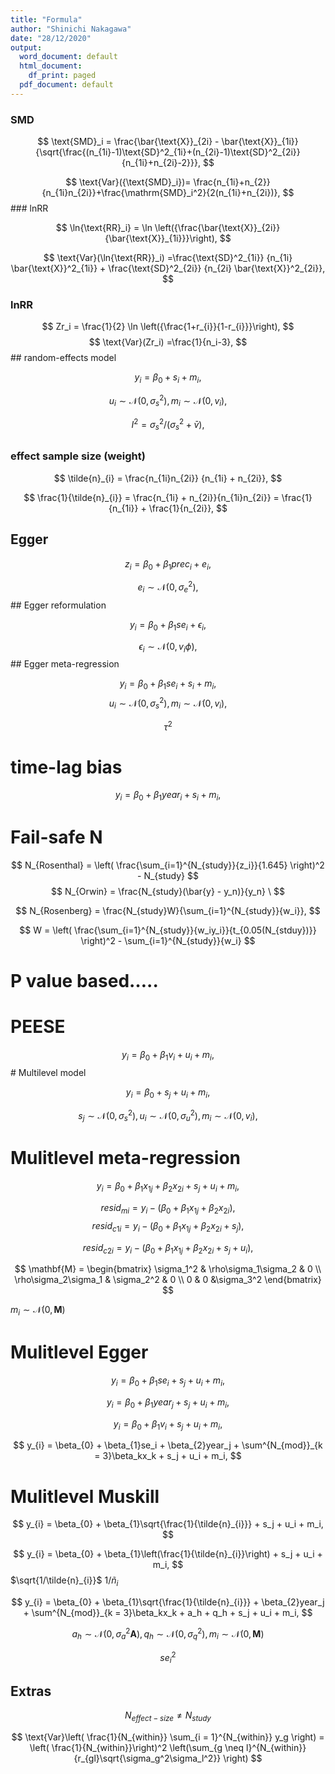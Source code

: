 ```yaml
---
title: "Formula"
author: "Shinichi Nakagawa"
date: "28/12/2020"
output:
  word_document: default
  html_document:
    df_print: paged
  pdf_document: default
---
```


### SMD

$$
\text{SMD}_i = \frac{\bar{\text{X}}_{2i} - \bar{\text{X}}_{1i}}{\sqrt{\frac{(n_{1i}-1)\text{SD}^2_{1i}+(n_{2i}-1)\text{SD}^2_{2i}}{n_{1i}+n_{2i}-2}}},
$$

$$
\text{Var}({\text{SMD}_i})= \frac{n_{1i}+n_{2}}{n_{1i}n_{2i}}+\frac{\mathrm{SMD}_i^2}{2(n_{1i}+n_{2i})},
$$
### lnRR 


$$
\ln{\text{RR}_i} = \ln \left({\frac{\bar{\text{X}}_{2i}}{\bar{\text{X}}_{1i}}}\right),
$$

$$
\text{Var}(\ln{\text{RR}}_i) =\frac{\text{SD}^2_{1i}} {n_{1i} \bar{\text{X}}^2_{1i}} + \frac{\text{SD}^2_{2i}} {n_{2i} \bar{\text{X}}^2_{2i}},
$$

### lnRR 

$$
Zr_i = \frac{1}{2} \ln \left({\frac{1+r_{i}}{1-r_{i}}}\right),
$$
$$
\text{Var}(Zr_i) =\frac{1}{n_i-3},
$$
## random-effects model

$$
y_{i} = \beta_{0} + s_i + m_i,
$$

$$
u_{i} \sim \mathcal{N}(0, \sigma_s^2), m_i \sim \mathcal{N}(0, v_i),
$$

$$
I^2 = \sigma_s^2 /(\sigma_s^2 + \bar{v}),
$$

##


### effect sample size (weight)

$$
\tilde{n}_{i} = \frac{n_{1i}n_{2i}} {n_{1i} + n_{2i}},
$$

$$
 \frac{1}{\tilde{n}_{i}} = \frac{n_{1i} + n_{2i}}{n_{1i}n_{2i}} = \frac{1}{n_{1i}} + \frac{1}{n_{2i}},
$$

## Egger


$$
z_{i} = \beta_{0} + \beta_{1}prec_i + e_i,
$$

$$
e_{i} \sim \mathcal{N}(0, \sigma_e^2),
$$
## Egger reformulation

$$
y_{i} = \beta_{0} + \beta_{1}se_i + \epsilon_i,
$$

$$
\epsilon_i \sim \mathcal{N}(0, v_i\phi),
$$
## Egger meta-regression

$$
y_{i} = \beta_{0} + \beta_{1}se_i + s_i + m_i,
$$
$$
u_{i} \sim \mathcal{N}(0, \sigma_s^2), m_i \sim \mathcal{N}(0, v_i),
$$

$$
\tau^2
$$

# time-lag bias

$$
y_{i} = \beta_{0} + \beta_{1}year_i + s_i + m_i,
$$

# Fail-safe N

$$
N_{Rosenthal} = \left( \frac{\sum_{i=1}^{N_{study}}{z_i}}{1.645} \right)^2 - N_{study}
$$
$$
N_{Orwin} = \frac{N_{study}(\bar{y} - y_n)}{y_n} \
$$

$$
N_{Rosenberg} = \frac{N_{study}W}{\sum_{i=1}^{N_{study}}{w_i}},
$$

$$
W = \left( \frac{\sum_{i=1}^{N_{study}}{w_iy_i}}{t_{0.05(N_{stduy})}} \right)^2 - \sum_{i=1}^{N_{study}}{w_i}
$$

# P value based.....


# PEESE

$$
y_{i} = \beta_{0} + \beta_{1}v_i + u_i + m_i,
$$
# Multilevel model

$$
y_{i} = \beta_{0}  + s_j + u_i + m_i,
$$

$$
s_{j} \sim \mathcal{N}(0, \sigma_s^2), u_{i} \sim \mathcal{N}(0, \sigma_u^2), m_i \sim \mathcal{N}(0, v_i),
$$

# Mulitlevel meta-regression

$$
y_{i} = \beta_{0} + \beta_{1}x_{1j} + \beta_{2}x_{2i} + s_j + u_i + m_i,
$$

$$
resid_{mi} = y_{i} - (\beta_{0} + \beta_{1}x_{1j} + \beta_{2}x_{2i}),
$$
$$
resid_{c1i} = y_{i} - (\beta_{0} + \beta_{1}x_{1j} + \beta_{2}x_{2i} + s_j),
$$

$$
resid_{c2i} = y_{i} - (\beta_{0} + \beta_{1}x_{1j} + \beta_{2}x_{2i}+ s_j + u_i),
$$

$$
\mathbf{M} = 
	 \begin{bmatrix}
  	\sigma_1^2 & \rho\sigma_1\sigma_2 & 0  \\
  	\rho\sigma_2\sigma_1 & \sigma_2^2  & 0 \\
  	0 & 0 &\sigma_3^2
\end{bmatrix}
$$

$m_i \sim \mathcal{N}(0, \mathbf{M})$



# Mulitlevel Egger
$$
y_{i} = \beta_{0} + \beta_{1}se_i  + s_j + u_i + m_i,
$$

$$
y_{i} = \beta_{0} + \beta_{1}year_j  + s_j + u_i + m_i,
$$


$$
y_{i} = \beta_{0} + \beta_{1}v_i  + s_j + u_i + m_i,
$$


$$
y_{i} = \beta_{0} + \beta_{1}se_i + \beta_{2}year_j + \sum^{N_{mod}}_{k = 3}\beta_kx_k + s_j + u_i + m_i,
$$


# Mulitlevel Muskill
$$
y_{i} = \beta_{0} + \beta_{1}\sqrt{\frac{1}{\tilde{n}_{i}}}  + s_j + u_i + m_i,
$$

$$
y_{i} = \beta_{0} + \beta_{1}\left(\frac{1}{\tilde{n}_{i}}\right)  + s_j + u_i + m_i,
$$
$\sqrt{1/\tilde{n}_{i}}$
$1/\tilde{n}_{i}$



$$
y_{i} = \beta_{0} + \beta_{1}\sqrt{\frac{1}{\tilde{n}_{i}}} + \beta_{2}year_j + \sum^{N_{mod}}_{k = 3}\beta_kx_k + a_h + q_h + s_j + u_i + m_i,
$$


$$
a_{h} \sim \mathcal{N}(0, \sigma_a^2\textbf{A}), q_{h} \sim \mathcal{N}(0, \sigma_q^2), m_i \sim \mathcal{N}(0, \mathbf{M})
$$


$$
se^2_i
$$

## Extras


$$
N_{effect-size} \neq N_{study}
$$



$$
\text{Var}\left( \frac{1}{N_{within}} \sum_{i = 1}^{N_{within}} y_g \right) =  \left( \frac{1}{N_{within}}\right)^2 \left(\sum_{g \neq l}^{N_{within}}{r_{gl}\sqrt{\sigma_g^2\sigma_l^2}} \right)
$$
